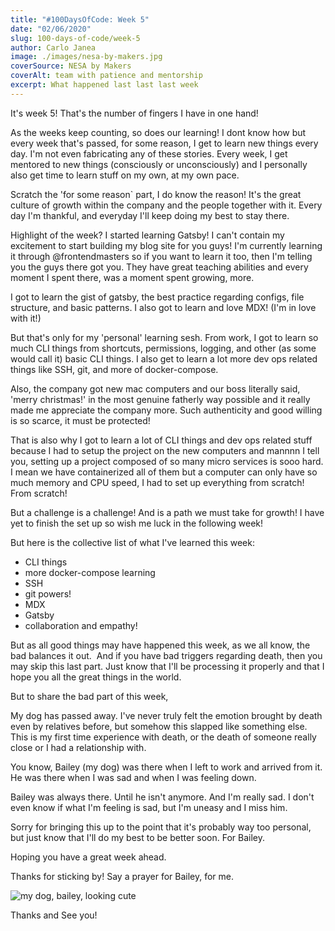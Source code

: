 ```yaml
---
title: "#100DaysOfCode: Week 5"
date: "02/06/2020"
slug: 100-days-of-code/week-5
author: Carlo Janea
image: ./images/nesa-by-makers.jpg
coverSource: NESA by Makers
coverAlt: team with patience and mentorship
excerpt: What happened last last last week
---
```


It's week 5! That's the number of fingers I have in one hand!

As the weeks keep counting, so does our learning! I dont know how but every week that's passed, for some reason, I get to learn new things every day. I'm not even fabricating any of these stories. Every week, I get mentored to new things (consciously or unconsciously) and I personally also get time to learn stuff on my own, at my own pace.

Scratch the 'for some reason` part, I do know the reason! It's the great culture of growth within the company and the people together with it. Every day I'm thankful, and everyday I'll keep doing my best to stay there.

Highlight of the week? I started learning Gatsby! I can't contain my excitement to start building my blog site for you guys! I'm currently learning it through @frontendmasters so if you want to learn it too, then I'm telling you the guys there got you. They have great teaching abilities and every moment I spent there, was a moment spent growing, more.

I got to learn the gist of gatsby, the best practice regarding configs, file structure, and basic patterns. I also got to learn and love MDX! (I'm in love with it!)

But that's only for my 'personal' learning sesh. From work, I got to learn so much CLI things from shortcuts, permissions, logging, and other (as some would call it) basic CLI things. I also get to learn a lot more dev ops related things like SSH, git, and more of docker-compose.

Also, the company got new mac computers and our boss literally said, 'merry christmas!' in the most genuine fatherly way possible and it really made me appreciate the company more. Such authenticity and good willing is so scarce, it must be protected!

That is also why I got to learn a lot of CLI things and dev ops related stuff because I had to setup the project on the new computers and mannnn I tell you, setting up a project composed of so many micro services is sooo hard. I mean we have containerized all of them but a computer can only have so much memory and CPU speed, I had to set up everything from scratch! From scratch!

But a challenge is a challenge! And is a path we must take for growth! I have yet to finish the set up so wish me luck in the following week!

But here is the collective list of what I've learned this week:

- CLI things
- more docker-compose learning
- SSH
- git powers!
- MDX
- Gatsby
- collaboration and empathy!

But as all good things may have happened this week, as we all know, the bad balances it out.  And if you have bad triggers regarding death, then you may skip this last part. Just know that I'll be processing it properly and that I hope you all the great things in the world.

But to share the bad part of this week,

My dog has passed away. I've never truly felt the emotion brought by death even by relatives before, but somehow this slapped like something else. This is my first time experience with death, or the death of someone really close or I had a relationship with.

You know, Bailey (my dog) was there when I left to work and arrived from it. He was there when I was sad and when I was feeling down.

Bailey was always there. Until he isn't anymore. And I'm really sad. I don't even know if what I'm feeling is sad, but I'm uneasy and I miss him.

Sorry for bringing this up to the point that it's probably way too personal, but just know that I'll do my best to be better soon. For Bailey.

Hoping you have a great week ahead.

Thanks for sticking by! Say a prayer for Bailey, for me.

![my dog, bailey, looking cute](./images/bailey.jpeg)

Thanks and See you!
